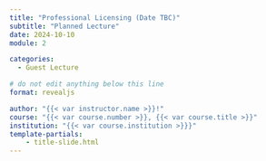 ```yaml
---
title: "Professional Licensing (Date TBC)"
subtitle: "Planned Lecture"
date: 2024-10-10
module: 2

categories: 
  - Guest Lecture

# do not edit anything below this line
format: revealjs

author: "{{< var instructor.name >}}!"
course: "{{< var course.number >}}, {{< var course.title >}}"
institution: "{{< var course.institution >}}}"
template-partials:
    - title-slide.html
---
```



::: {#refs}
:::